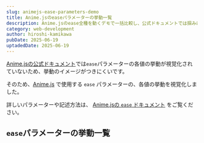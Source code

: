 ```yaml
---
slug: animejs-ease-parameters-demo
title: Anime.jsのeaseパラメーターの挙動一覧
description: Anime.jsのease全種を動くデモで一括比較し、公式ドキュメントでは掴みにくいイージングの違いを直感的に把握できるページ。
category: web-development
author: hiroshi-kamikawa
pubDate: 2025-06-19
uptadedDate: 2025-06-19
---
```


[Anime.jsの公式ドキュメント](https://animejs.com/documentation/)では`ease`パラメーターの各値の挙動が視覚化されていないため、挙動のイメージがつきにくいです。

そのため、[Anime.js](https://animejs.com/) で使用する `ease` パラメーターの、各値の挙動を視覚化しました。

詳しいパラメーターや記述方法は、 [Anime.jsの `ease` ドキュメント](https://animejs.com/documentation/animation/tween-parameters/ease) をご覧ください。

## `ease`パラメーターの挙動一覧
<AnimeJSEaseDemo />